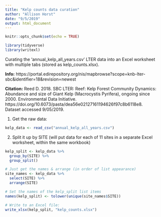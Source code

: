 ```yaml
---
title: "Kelp counts data curation"
author: "Allison Horst"
date: "9/5/2019"
output: html_document
---
```


```r
knitr::opts_chunk$set(echo = TRUE)
```

```r
library(tidyverse)
library(writexl)
```


Curating the 'annual_kelp_all_years.csv' LTER data into an Excel worksheet with multiple tabs (stored as kelp_counts.xlsx). 

**Info:** https://portal.edirepository.org/nis/mapbrowse?scope=knb-lter-sbc&identifier=18&revision=newest

**Citation:** Reed D. 2018. SBC LTER: Reef: Kelp Forest Community Dynamics: Abundance and size of Giant Kelp (Macrocystis Pyrifera), ongoing since 2000. Environmental Data Initiative. https://doi.org/10.6073/pasta/dea56e02127161194626f97c8b6118e8. Dataset accessed 9/05/2019.

1. Get the raw data: 
```r

kelp_data <- read_csv("annual_kelp_all_years.csv")

```

2. Split it up by SITE (will put data for each of 11 sites in a separate Excel worksheet, within the same workbook)
```r

kelp_split <- kelp_data %>% 
  group_by(SITE) %>% 
  group_split()
```

```r

# Just get the names & arrange (in order of list appearance)
site_names <- kelp_data %>% 
  select(SITE) %>% 
  arrange(SITE)

# Set the names of the kelp_split list items
names(kelp_split) <- tolower(unique(site_names$SITE))

# Write to an Excel file: 
write_xlsx(kelp_split, "kelp_counts.xlsx")
```


